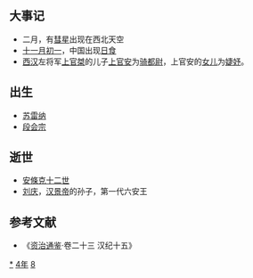 {{yearTOC|-84|西汉'''[[始元_(汉昭帝)|始元]]三年'''}}

== 大事记 ==
*二月，有[[彗星|彗星]]出现在西北天空
*[[十一月初一|十一月初一]]，中国出现[[日食|日食]]
*[[西汉|西汉]]左将军[[上官桀|上官桀]]的儿子[[上官安|上官安]]为[[骑都尉|骑都尉]]，上官安的[[上官皇后|女儿]]为[[婕妤|婕妤]]。
== 出生 ==
*[[苏雷纳|苏雷纳]]
*[[段会宗|段会宗]]

== 逝世 ==
*[[安條克十二世|安條克十二世]]
*[[刘庆_(六安王)|刘庆]]，[[汉景帝|汉景帝]]的孙子，第一代六安王
== 参考文献 ==
*《[[资治通鉴|资治通鉴]]·卷二十三 汉纪十五》
{{Wikisource year mention}}

[[Category:前84年|*]]
[[Category:前80年代|4年]]
[[Category:前1世纪各年|8]]